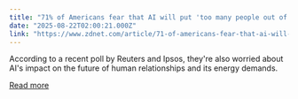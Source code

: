 ```yaml
---
title: "71% of Americans fear that AI will put 'too many people out of work permanently'"
date: "2025-08-22T02:00:21.000Z"
link: "https://www.zdnet.com/article/71-of-americans-fear-that-ai-will-put-too-many-people-out-of-work-permanently/"
---
```


According to a recent poll by Reuters and Ipsos, they're also worried about AI's impact on the future of human relationships and its energy demands.

[Read more](https://www.zdnet.com/article/71-of-americans-fear-that-ai-will-put-too-many-people-out-of-work-permanently/)
